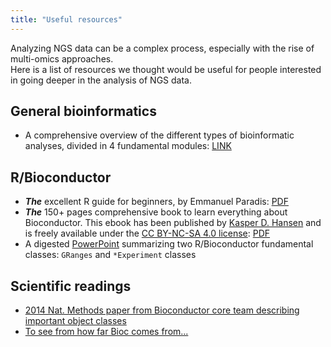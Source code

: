 ```yaml
---
title: "Useful resources"
---
```


Analyzing NGS data can be a complex process, especially with the rise of multi-omics approaches.  
Here is a list of resources we thought would be useful for people interested in going deeper in the analysis of NGS data. 

## General bioinformatics 

- A comprehensive overview of the different types of bioinformatic analyses, divided in 4 fundamental modules: [LINK](https://liulab-dfci.github.io/bioinfo-combio/)

## R/Bioconductor 

- ***The*** excellent R guide for beginners, by Emmanuel Paradis: [PDF](https://cran.r-project.org/doc/contrib/Paradis-rdebuts_en.pdf)
- ***The*** 150+ pages comprehensive book to learn everything about Bioconductor. This ebook has been published by [Kasper D. Hansen](https://www.ashansenlab.com/) and is freely available under the [CC BY-NC-SA 4.0 license](https://creativecommons.org/licenses/by-nc-sa/4.0/deed.en_US): [PDF](/resources/bioconductor.pdf)
- A digested [PowerPoint](/resources/R-essentials.pptx) summarizing two R/Bioconductor fundamental classes: `GRanges` and `*Experiment` classes

## Scientific readings

- [2014 Nat. Methods paper from Bioconductor core team describing important object classes](https://www.nature.com/articles/nmeth.3252)
- [To see from how far Bioc comes from\.\.\.](https://genomebiology.biomedcentral.com/articles/10.1186/gb-2004-5-10-r80)
